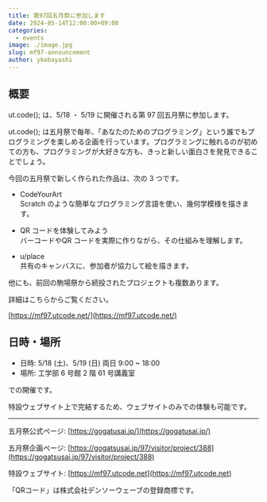 ```yaml
---
title: 第97回五月祭に参加します
date: 2024-05-14T12:00:00+09:00
categories:
  - events
image: ./image.jpg
slug: mf97-announcement
author: ykobayashi
---
```


## 概要

ut.code(); は、5/18 ・ 5/19 に開催される第 97 回五月祭に参加します。

ut.code(); は五月祭で毎年、「あなたのためのプログラミング」という誰でもプログラミングを楽しめる企画を行っています。プログラミングに触れるのが初めての方も、プログラミングが大好きな方も、きっと新しい面白さを発見できることでしょう。

今回の五月祭で新しく作られた作品は、次の 3 つです。

- CodeYourArt \
  Scratch のような簡単なプログラミング言語を使い、幾何学模様を描きます。

- QR コードを体験してみよう \
  バーコードやQR コードを実際に作りながら、その仕組みを理解します。

- u/place \
  共有のキャンバスに、参加者が協力して絵を描きます。

他にも、前回の駒場祭から続投されたプロジェクトも複数あります。

詳細はこちらからご覧ください。

[https://mf97.utcode.net/](https://mf97.utcode.net/)

## 日時・場所

- 日時: 5/18 (土)、5/19 (日) 両日 9:00 ~ 18:00
- 場所: 工学部 6 号館 2 階 61 号講義室

での開催です。

特設ウェブサイト上で完結するため、ウェブサイトのみでの体験も可能です。

---

五月祭公式ページ: [https://gogatusai.jp/](https://gogatusai.jp/)

五月祭企画ページ: [https://gogatsusai.jp/97/visitor/project/388](https://gogatsusai.jp/97/visitor/project/388)

特設ウェブサイト: [https://mf97.utcode.net](https://mf97.utcode.net)

「QRコード」は株式会社デンソーウェーブの登録商標です。
